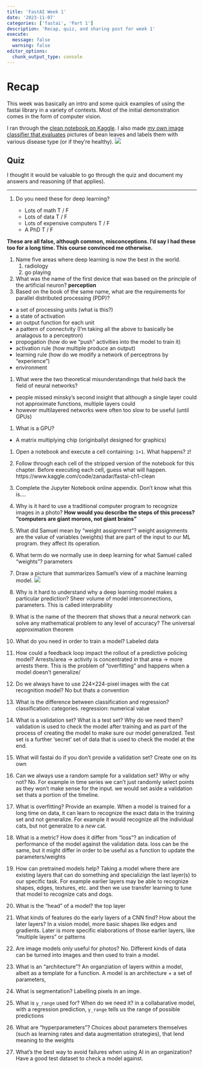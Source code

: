 ```yaml
---
title: 'FastAI Week 1'
date: '2023-11-07'
categories: ['fastai', 'Part 1']
description: 'Recap, quiz, and sharing post for week 1'
execute: 
  message: false
  warning: false
editor_options: 
  chunk_output_type: console
---
```


# Recap

This week was basically an intro and some quick examples of using the fastai library in a variety of contexts. Most of the initial demonstration comes in the form of computer vision.

I ran through the [clean notebook on Kaggle](https://www.kaggle.com/zanadar/fastai-ch1-clean).
I also made [my own image classifier that evaluates](https://www.kaggle.com/zanadar/multi-label-bean-rust) pictures of bean leaves and labels them with various disease type (or if they're healthy).
![](beans.png)

## Quiz

I thought it would be valuable to go through the quiz and document my answers and reasoning (if that applies).

---

1. Do you need these for deep learning?

   - Lots of math T / F
   - Lots of data T / F
   - Lots of expensive computers T / F
   - A PhD T / F

**These are all false, although common, misconceptions. I'd say I had these too for a long time. This course convinced me otherwise.**
   
1. Name five areas where deep learning is now the best in the world.
    1. radiology
    1. go playing

1. What was the name of the first device that was based on the principle of the artificial neuron?
**perception**
1. Based on the book of the same name, what are the requirements for parallel distributed processing (PDP)?
- a set of processing units (what is this?)
- a state of activation
- an output function for each unit
- a pattern of connectvity
(I'm taking all the above to basically be analagous to a perceptron)
- propogation (how do we "push" activities into the model to train it)
- activation rule (how multiple produce an output)
- learning rule (how do we modify a network of perceptrons by "experience")
- environment
1. What were the two theoretical misunderstandings that held back the field of neural networks?
- people missed minsky's second insight that although a single layer could not approximate functions, multiple layers could
- however multilayered networks were often too slow to be useful (until GPUs)
1. What is a GPU?
- A matrix multiplying chip (originballyt designed for graphics)
1. Open a notebook and execute a cell containing: `1+1`. What happens?
`2`!
1. Follow through each cell of the stripped version of the notebook for this chapter. Before executing each cell, guess what will happen.
https://www.kaggle.com/code/zanadar/fastai-ch1-clean
1. Complete the Jupyter Notebook online appendix.
Don't know what this is....
1. Why is it hard to use a traditional computer program to recognize images in a photo?
**How would you describe the steps of this process? "computers are giant morons, not giant brains"**
1. What did Samuel mean by "weight assignment"?
weight assignments are the value of variables (weights) that are part of the input to our ML program. they affect its operation.
1. What term do we normally use in deep learning for what Samuel called "weights"?
parameters
1. Draw a picture that summarizes Samuel's view of a machine learning model.
![](learning-machine.jpg)

1. Why is it hard to understand why a deep learning model makes a particular prediction?
Sheer volume of model interconnections, parameters. This is called interprability
1. What is the name of the theorem that shows that a neural network can solve any mathematical problem to any level of accuracy?
The universal approximation theorem
1. What do you need in order to train a model?
Labeled data
1. How could a feedback loop impact the rollout of a predictive policing model?
Arrests/area -> activity is concentrated in that area -> more arrests there. This is the problem of "overfitting" and happens when a model doesn't generalize/
1. Do we always have to use 224×224-pixel images with the cat recognition model?
No but thats a convention
1. What is the difference between classification and regression?
classification: categories. regression: numerical value
1. What is a validation set? What is a test set? Why do we need them?
validation is used to check the model after training and as part of the process of creating the model to make sure our model generalized. Test set is a further 'secret' set of data that is used to check the model at the end.
1. What will fastai do if you don't provide a validation set?
Create one on its own
1. Can we always use a random sample for a validation set? Why or why not?
No. For example in time series we can't just randomly select points as they won't make sense for the input. we would set aside a validation set  thats a portion of the timeline.
1. What is overfitting? Provide an example.
When a model is trained for a long time on data, it can learn to recognize the exact data in the training set and not generalize. For example it would recognize all the individual cats, but not generalze to a *new* cat.
1. What is a metric? How does it differ from "loss"?
an indication of performance of the model against the validation data. loss can be the same, but it might differ in order to be useful as a function to update the parameters/weights
1. How can pretrained models help?
Taking a model where there are existing layers that can do something and specializign the last layer(s) to our specific task. For example earlier layers may be able to recognize shapes, edges, textures, etc. and then we use transfer learning to tune that model to recognize cats and dogs.
1. What is the "head" of a model?
the top layer
1. What kinds of features do the early layers of a CNN find? How about the later layers?
In a vision model, more basic shapes like edges and gradients. Later is more specific elaborations of those earlier layers, like "multiple layers" or patterns
1. Are image models only useful for photos?
No. Different kinds of data can be turned into images and then used to train a model.
1. What is an "architecture"?
An organziation of layers within a model, albeit as a template for a function. A model is an architecture + a set of parameters,
1. What is segmentation?
Labelling pixels in an imge.
1. What is `y_range` used for? When do we need it?
in a collabarative model, with a regression prediction, `y_range` tells us the range of possible predictions
1. What are "hyperparameters"?
Choices about parameters themselves (such as learning rates and data augmentation strategies), that lend meaning to the weights
1. What's the best way to avoid failures when using AI in an organization?
Have a good test dataset to check a model against.
